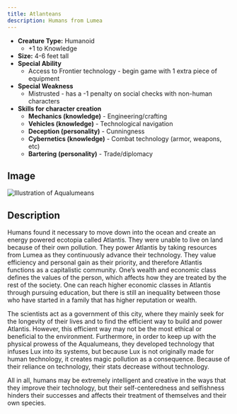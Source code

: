 ```yaml
---
title: Atlanteans
description: Humans from Lumea
---
```


- **Creature Type:** Humanoid
  - +1 to Knowledge
- **Size:** 4-6 feet tall
- **Special Ability**
  - Access to Frontier technology - begin game with 1 extra piece of equipment
- **Special Weakness**
  - Mistrusted - has a -1 penalty on social checks with non-human characters
- **Skills for character creation**
    - **Mechanics (knowledge)** - Engineering/crafting 
    - **Vehicles (knowledge)** - Technological navigation 
    - **Deception (personality)** - Cunningness 
    - **Cybernetics (knowledge)** - Combat technology (armor, weapons, etc) 
    - **Bartering (personality)** - Trade/diplomacy

## Image

![Illustration of Aqualumeans](../../../assets/lumea/Aqualumean-Human.png)

## Description
Humans found it necessary to move down into the ocean and create an energy powered ecotopia called Atlantis. They were unable to live on land because of their own pollution. They power Atlantis by taking resources from Lumea as they continuously advance their technology. They value efficiency and personal gain as their priority, and therefore Atlantis  functions as a capitalistic community. One’s wealth and economic class defines the values of the person, which affects how they are treated by the rest of the society. One can reach higher economic classes in Atlantis through pursuing education, but there is still an inequality between those who have started in a family that has higher reputation or wealth. 

The scientists act as a government of this city, where they mainly seek for the longevity of their lives and to find the efficient way to build and power Atlantis. However, this efficient way may not be the most ethical or beneficial to the environment.  Furthermore, in order to keep up with the physical prowess of the Aqualumeans, they developed technology that infuses Lux into its systems, but because Lux is not originally made for human technology, it creates magic pollution as a consequence. Because of their reliance on technology, their stats decrease without technology.

All in all, humans may be extremely intelligent and creative in the ways that they improve their technology, but their self-centeredness and selfishness hinders their successes and affects their treatment of themselves and their own species. 